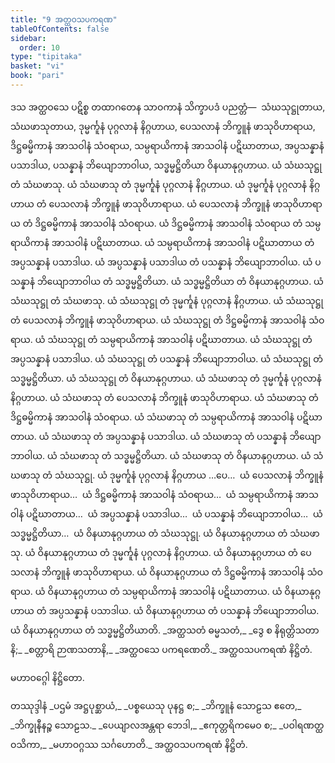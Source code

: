 ```yaml
---
title: "9 အတ္ထဝသပကရဏ"
tableOfContents: false
sidebar:
  order: 10
type: "tipitaka"
basket: "vi"
book: "pari"
---
```



<DynamicBreadcrumb />

<Division number="334" book="pari" e="ch" v="5" p="253">

<Paragraph number="1604" book="pari">
ဒသ အတ္ထဝသေ ပဋိစ္စ တထာဂတေန သာဝကာနံ သိက္ခာပဒံ ပညတ္တံ—  သံဃသုဋ္ဌုတာယ, သံဃဖာသုတာယ, ဒုမ္မင်္ကူနံ ပုဂ္ဂလာနံ နိဂ္ဂဟာယ, ပေသလာနံ ဘိက္ခူနံ ဖာသုဝိဟာရာယ, ဒိဋ္ဌဓမ္မိကာနံ အာသဝါနံ သံဝရာယ, သမ္ပရာယိကာနံ အာသဝါနံ ပဋိဃာတာယ, အပ္ပသန္နာနံ ပသာဒါယ, ပသန္နာနံ ဘိယျောဘာဝါယ, သဒ္ဓမ္မဋ္ဌိတိယာ ဝိနယာနုဂ္ဂဟာယ.
</Paragraph>

<Paragraph number="1605" book="pari">
ယံ သံဃသုဋ္ဌု တံ သံဃဖာသု. ယံ သံဃဖာသု တံ ဒုမ္မင်္ကူနံ ပုဂ္ဂလာနံ နိဂ္ဂဟာယ. ယံ ဒုမ္မင်္ကူနံ ပုဂ္ဂလာနံ နိဂ္ဂဟာယ တံ ပေသလာနံ ဘိက္ခူနံ ဖာသုဝိဟာရာယ. ယံ ပေသလာနံ ဘိက္ခူနံ ဖာသုဝိဟာရာယ တံ ဒိဋ္ဌဓမ္မိကာနံ အာသဝါနံ သံဝရာယ. ယံ ဒိဋ္ဌဓမ္မိကာနံ အာသဝါနံ သံဝရာယ တံ သမ္ပရာယိကာနံ အာသဝါနံ ပဋိဃာတာယ. ယံ သမ္ပရာယိကာနံ အာသဝါနံ ပဋိဃာတာယ တံ အပ္ပသန္နာနံ ပသာဒါယ. ယံ အပ္ပသန္နာနံ ပသာဒါယ တံ ပသန္နာနံ ဘိယျောဘာဝါယ. ယံ ပသန္နာနံ ဘိယျောဘာဝါယ တံ သဒ္ဓမ္မဋ္ဌိတိယာ. ယံ သဒ္ဓမ္မဋ္ဌိတိယာ တံ ဝိနယာနုဂ္ဂဟာယ.
</Paragraph>

<Paragraph number="1606" book="pari">
ယံ သံဃသုဋ္ဌု တံ သံဃဖာသု. ယံ သံဃသုဋ္ဌု တံ ဒုမ္မင်္ကူနံ ပုဂ္ဂလာနံ နိဂ္ဂဟာယ. ယံ သံဃသုဋ္ဌု တံ ပေသလာနံ ဘိက္ခူနံ ဖာသုဝိဟာရာယ. ယံ သံဃသုဋ္ဌု တံ ဒိဋ္ဌဓမ္မိကာနံ အာသဝါနံ သံဝရာယ. ယံ သံဃသုဋ္ဌု တံ သမ္ပရာယိကာနံ အာသဝါနံ ပဋိဃာတာယ. ယံ သံဃသုဋ္ဌု တံ အပ္ပသန္နာနံ ပသာဒါယ. ယံ သံဃသုဋ္ဌု တံ ပသန္နာနံ ဘိယျောဘာဝါယ. ယံ သံဃသုဋ္ဌု တံ သဒ္ဓမ္မဋ္ဌိတိယာ. ယံ သံဃသုဋ္ဌု တံ ဝိနယာနုဂ္ဂဟာယ.
</Paragraph>

<Paragraph number="1607" book="pari">
ယံ သံဃဖာသု တံ ဒုမ္မင်္ကူနံ ပုဂ္ဂလာနံ နိဂ္ဂဟာယ. ယံ သံဃဖာသု တံ ပေသလာနံ ဘိက္ခူနံ ဖာသုဝိဟာရာယ. ယံ သံဃဖာသု တံ ဒိဋ္ဌဓမ္မိကာနံ အာသဝါနံ သံဝရာယ. ယံ သံဃဖာသု တံ သမ္ပရာယိကာနံ အာသဝါနံ ပဋိဃာတာယ. ယံ သံဃဖာသု တံ အပ္ပသန္နာနံ ပသာဒါယ. ယံ သံဃဖာသု တံ ပသန္နာနံ ဘိယျောဘာဝါယ. ယံ သံဃဖာသု တံ သဒ္ဓမ္မဋ္ဌိတိယာ. ယံ သံဃဖာသု တံ ဝိနယာနုဂ္ဂဟာယ. ယံ သံဃဖာသု တံ သံဃသုဋ္ဌု.
</Paragraph>

<Paragraph number="1608" book="pari">
ယံ ဒုမ္မင်္ကူနံ ပုဂ္ဂလာနံ နိဂ္ဂဟာယ …ပေ…  ယံ ပေသလာနံ ဘိက္ခူနံ ဖာသုဝိဟာရာယ…  ယံ ဒိဋ္ဌဓမ္မိကာနံ အာသဝါနံ သံဝရာယ…  ယံ သမ္ပရာယိကာနံ အာသဝါနံ ပဋိဃာတာယ…  ယံ အပ္ပသန္နာနံ ပသာဒါယ…  ယံ ပသန္နာနံ ဘိယျောဘာဝါယ…  ယံ သဒ္ဓမ္မဋ္ဌိတိယာ…  ယံ ဝိနယာနုဂ္ဂဟာယ တံ သံဃသုဋ္ဌု. ယံ ဝိနယာနုဂ္ဂဟာယ တံ သံဃဖာသု. ယံ ဝိနယာနုဂ္ဂဟာယ တံ ဒုမ္မင်္ကူနံ ပုဂ္ဂလာနံ နိဂ္ဂဟာယ. ယံ ဝိနယာနုဂ္ဂဟာယ တံ ပေသလာနံ ဘိက္ခူနံ ဖာသုဝိဟာရာယ. ယံ ဝိနယာနုဂ္ဂဟာယ တံ ဒိဋ္ဌဓမ္မိကာနံ အာသဝါနံ သံဝရာယ. ယံ ဝိနယာနုဂ္ဂဟာယ တံ သမ္ပရာယိကာနံ အာသဝါနံ ပဋိဃာတာယ. ယံ ဝိနယာနုဂ္ဂဟာယ တံ အပ္ပသန္နာနံ ပသာဒါယ. ယံ ဝိနယာနုဂ္ဂဟာယ တံ ပသန္နာနံ ဘိယျောဘာဝါယ. ယံ ဝိနယာနုဂ္ဂဟာယ တံ သဒ္ဓမ္မဋ္ဌိတိယာတိ.
</Paragraph>

<Paragraph number="1609" type="verses" book="pari">
_အတ္ထသတံ ဓမ္မသတံ,_  
_ဒွေ စ နိရုတ္တိသတာနိ;_  
_စတ္တာရိ ဉာဏသတာနိ,_  
_အတ္ထဝသေ ပကရဏေတိ._  


</Paragraph>
</Division>

<Paragraph number="1610" type="center" book="pari">
အတ္ထဝသပကရဏံ နိဋ္ဌိတံ.

  
မဟာဝဂ္ဂေါ နိဋ္ဌိတော.



</Paragraph>

<Paragraph number="1611" type="center" book="pari">
တဿုဒ္ဒါနံ


</Paragraph>

<Paragraph number="1612" type="verses" book="pari">
_ပဌမံ အဋ္ဌပုစ္ဆာယံ,_  
_ပစ္စယေသု ပုနဋ္ဌ စ;_  
_ဘိက္ခူနံ သောဠသ ဧတေ,_  
_ဘိက္ခုနီနဉ္စ သောဠသ._  

</Paragraph>

<Paragraph number="1613" type="verses" book="pari">
_ပေယျာလအန္တရာ ဘေဒါ,_  
_ဧကုတ္တရိကမေဝ စ;_  
_ပဝါရဏတ္ထဝသိကာ,_  
_မဟာဝဂ္ဂဿ သင်္ဂဟောတိ._  


</Paragraph>

<Paragraph number="1614" type="center" book="pari">
အတ္ထဝသပကရဏံ နိဋ္ဌိတံ.
</Paragraph>